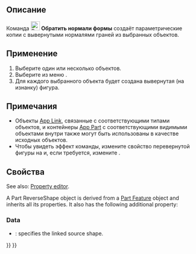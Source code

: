 <languages/>

{{Docnav/ru
|[[Part_MakeSolid/ru|Преобразовать в твёрдое тело]]
|[[Part_SimpleCopy/ru|Создать простую копию]]
|[[Part_Workbench/ru|Деталь]]
|IconL=Part_MakeSolid.svg
|IconR=Part_SimpleCopy‎.svg
|IconC=Workbench_Part.svg
}}

{{GuiCommand/ru
|Name/ru=Обратить нормали формы
|Name=Part_ReverseShape
|MenuLocation=Деталь → Обратить нормали формы
|Workbenches=[[Part_Workbench/ru|Деталь]]
}}

<span id="Description"></span>
== Описание ==

Команда [[Image:Part_ReverseShape.svg|24px]] '''Обратить нормали формы''' создаёт параметрические копии с вывернутыми нормалями граней из выбранных объектов.

<span id="Usage"></span>
== Применение ==

# Выберите один или несколько объектов.
# Выберите из меню {{MenuCommand|Деталь → [[Image:Part_ReverseShape.svg|16px]] Обратить нормали формы}}.
# Для каждого выбранного объекта будет создана вывернутая (на изнанку) фигура.

<span id="Notes"></span>
== Примечания ==

* Объекты [[App_Link/ru|App Link]], связанные с соответствующими типами объектов, и контейнеры [[App_Part/ru|App Part]] с соответствующими видимыми объектами внутри также могут быть использованы в качестве исходных объектов. {{Version/ru|0.20}}
* Чтобы увидеть эффект команды, измените свойство {{PropertyView|Освещение (Lighting)}} перевернутой фигуры на {{Value|На грани (On side)}} и, если требуется, измените {{MenuCommand|Правка → Настройки... → Отображение → 3D-вид → Отрисовка → Цвет подсветки}}.

<span id="Properties"></span>
==Свойства==

See also: [[Property_editor|Property editor]].

A Part ReverseShape object is derived from a [[Part_Feature|Part Feature]] object and inherits all its properties. It also has the following additional property:

===Data===

{{TitleProperty|Reverse}}

* {{PropertyData|Source|Link}}: specifies the linked source shape.


{{Docnav/ru
|[[Part_MakeSolid/ru|Преобразовать в твёрдое тело]]
|[[Part_SimpleCopy/ru|Создать простую копию]]
|[[Part_Workbench/ru|Деталь]]
|IconL=Part_MakeSolid.svg
|IconR=Part_SimpleCopy‎.svg
|IconC=Workbench_Part.svg
}}

{{Part_Tools_navi{{#translation:}}}}
{{Userdocnavi{{#translation:}}}}